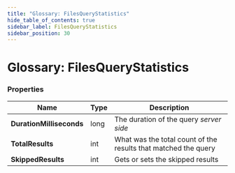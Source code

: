 ```yaml
---
title: "Glossary: FilesQueryStatistics"
hide_table_of_contents: true
sidebar_label: FilesQueryStatistics
sidebar_position: 30
---
```



# Glossary: FilesQueryStatistics

### Properties

| Name | Type | Description |
| ------------- | ------------- | ----- |
| **DurationMilliseconds** | long |The duration of the query _server side_ |
| **TotalResults** | int | What was the total count of the results that matched the query |
| **SkippedResults** | int | Gets or sets the skipped results |
